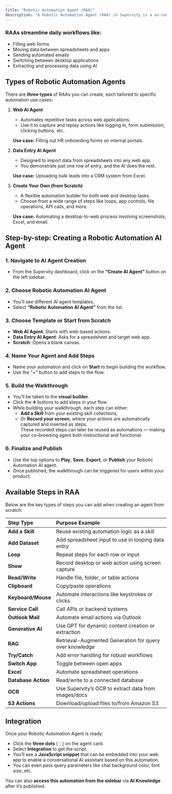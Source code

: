 ```yaml
---
title: "Robotic Automation Agent (RAA)"
description: "A Robotic Automation Agent (RAA) in Supervity is a no-code AI Coach that enables teams to automate repetitive digital tasks across desktop and web platforms. Using a visual "show and tell" interface, users can capture, configure, and share automation workflows that function like traditional Robotic Process Automation (RPA) — without writing code."
---
```


### RAAs streamline daily workflows like:

- Filling web forms
- Moving data between spreadsheets and apps
- Sending automated emails
- Switching between desktop applications
- Extracting and processing data using AI

## Types of Robotic Automation Agents

There are **three types** of RAAs you can create, each tailored to specific automation use cases:

1. **Web AI Agent**
   - Automates repetitive tasks across web applications.
   - Use it to capture and replay actions like logging in, form submission, clicking buttons, etc.

   **Use case:** Filling out HR onboarding forms on internal portals.
2. **Data Entry AI Agent**
   - Designed to import data from spreadsheets into any web app.
   - You demonstrate just one row of entry, and the AI does the rest.

   **Use case:** Uploading bulk leads into a CRM system from Excel.
3. **Create Your Own (from Scratch)**
   - A flexible automation builder for both web and desktop tasks.
   - Choose from a wide range of steps like loops, app controls, file operations, API calls, and more.

   **Use case:** Automating a desktop-to-web process involving screenshots, Excel, and email.

## Step-by-step: Creating a Robotic Automation AI Agent

### 1. Navigate to AI Agent Creation

- From the Supervity dashboard, click on the **“Create AI Agent”** button on the left sidebar.

### 2. Choose Robotic Automation AI Agent

- You’ll see different AI agent templates.
- Select **“Robotic Automation AI Agent”** from the list.

### 3. Choose Template or Start from Scratch

- **Web AI Agent**: Starts with web-based actions.
- **Data Entry AI Agent**: Asks for a spreadsheet and target web app.
- **Scratch**: Opens a blank canvas.

### 4. Name Your Agent and Add Steps

- Name your automation and click on **Start** to begin building the workflow.
- Use the "\+" button to add steps to the flow.

### 5. Build the Walkthrough

- You’ll be taken to the **visual builder**.
- Click the ➕ buttons to add steps in your flow.
- While building your walkthrough, each step can either:
  - **Add a Skill** from your existing skill collections,
  - Or **Record your screen**, where your actions are automatically captured and inserted as steps.\
    These recorded steps can later be reused as automations — making your co-browsing agent both instructional and functional.

### 6. Finalize and Publish

- Use the top options to **Play**, **Save**, **Export**, or **Publish** your Robotic Automation AI agent.
- Once published, the walkthrough can be triggered for users within your product.

## Available Steps in RAA

Below are the key types of steps you can add when creating an agent from scratch:

| Step Type           | Purpose Example                                         |
| :------------------ | :------------------------------------------------------ |
| **Add a Skill**     | Reuse existing automation logic as a skill              |
| **Add Dataset**     | Add spreadsheet input to use in looping data entry      |
| **Loop**            | Repeat steps for each row or input                      |
| **Show**            | Record desktop or web action using screen capture       |
| **Read/Write**      | Handle file, folder, or table actions                   |
| **Clipboard**       | Copy/paste operations                                   |
| **Keyboard/Mouse**  | Automate interactions like keystrokes or clicks         |
| **Service Call**    | Call APIs or backend systems                            |
| **Outlook Mail**    | Automate email actions via Outlook                      |
| **Generative AI**   | Use GPT for dynamic content creation or extraction      |
| **RAG**             | Retrieval-Augmented Generation for query over knowledge |
| **Try/Catch**       | Add error handling for robust workflows                 |
| **Switch App**      | Toggle between open apps                                |
| **Excel**           | Automate spreadsheet operations                         |
| **Database Action** | Read/write to a connected database                      |
| **OCR**             | Use Supervity’s OCR to extract data from images/docs    |
| **S3 Actions**      | Download/upload files to/from Amazon S3                 |

## Integration

Once your Robotic Automation Agent is ready:

- Click the **three dots** (⋮) on the agent card.
- Select **Integration** to get the script.
- You’ll see a **JavaScript snippet** that can be embedded into your web app to enable a conversational AI assistant based on this automation.
- You can even pass query parameters like chat background color, font size, etc.

You can also **access this automation from the sidebar** via **AI Knowledge** after it’s published.